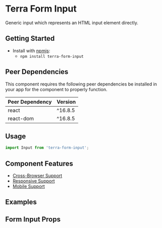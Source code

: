 


<Badge />

# Terra Form Input

Generic input which represents an HTML input element directly.

## Getting Started

- Install with [npmjs](https://www.npmjs.com):
  - `npm install terra-form-input`

<!-- AUTO-GENERATED-CONTENT:START Peer Dependencies -->
## Peer Dependencies

This component requires the following peer dependencies be installed in your app for the component to properly function.

| Peer Dependency | Version |
|-|-|
| react | ^16.8.5 |
| react-dom | ^16.8.5 |

<!-- AUTO-GENERATED-CONTENT:END -->

## Usage

```jsx
import Input from 'terra-form-input';
```

## Component Features

 * [Cross-Browser Support](https://engineering.cerner.com/terra-ui/contributing/terra-ui/component-standards#cross-browser-support)
 * [Responsive Support](https://engineering.cerner.com/terra-ui/contributing/terra-ui/component-standards#responsive-support)
 * [Mobile Support](https://engineering.cerner.com/terra-ui/contributing/terra-ui/component-standards#mobile-support)

## Examples
<BlankExample title="Default Input" />
<NumberInputExample title="Numeric Input" />
<ControlledDefaultExample title="Controlled Example - Valid" />
<ControlledDisabledExample title="Controlled Example - Valid Disabled" />
<ControlledDefaultInvalidExample title="Controlled Example - Invalid" />
<ControlledDisabledInvalidExample title="Controlled Example - Invalid Disabled" />
<ControlledDefaultIncompleteExample title="Controlled Example - Incomplete" description="Applies theme-specific styling for incomplete, this controlled example shows a simple version of incomplete styling being removed after value is added. ***Note: Only use incomplete if given specific guidance, reserved for specific applications when no value has been provided. Not for general use.***" />
<UncontrolledDefaultExample title="Uncontrolled Example - Valid" />
<UncontrolledDisabledExample title="Uncontrolled Example - Valid Disabled" />
<UncontrolledDefaultInvalidExample title="Uncontrolled Example - Invalid" />
<UncontrolledDisabledInvalidExample title="Uncontrolled Example - Invalid Disabled" />
<UncontrolledDefaultIncompleteExample title="Uncontrolled Example - Incomplete" description="Applies theme-specific styling for incomplete. ***Note: Only use incomplete if given specific guidance, reserved for specific applications when no value has been provided. Not for general use.***" />
<UncontrolledInvalidWithIncompleteExample title="Uncontrolled Example - Invalid And Incomplete With Invalid Taking Precedence" description="Applies theme-specific styling for incomplete and invalid, invalid-only styling displays taking precedence. ***Note: Only use incomplete if given specific guidance, reserved for specific applications when no value has been provided. Not for general use.***" />
<UncontrolledFileExample title="Uncontrolled Example - File Input" />

## Form Input Props
<FormInputPropsTable />
